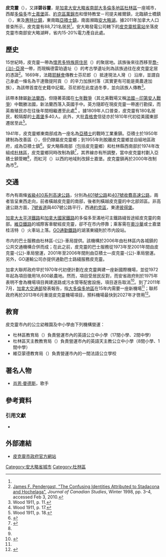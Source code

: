 {{NoteTA|G1=地名
|1=zh-hans:杜林;zh-hk:杜林;zh-mo:杜林;zh-tw:杜林;
}}
{{Infobox settlement
|name                   = 皮克靈
|native_name            = {{lang|en|Pickering}}
|official_name          = {{lang|en|The Corporation of the City of Pickering}}
|settlement_type        = [[安大略省行政区划|市（下层次）]]
|nickname               = 
|motto                  = 
|image_skyline          = Pickering City Hall.JPG
|imagesize              = 
|image_caption          = 皮克靈市政廳
|image_flag             = 
|image_seal             = 
|image_map              = Pickering within Durham Region.svg
|mapsize                = 200px
|map_caption            = 皮克靈於[[杜林區|杜林區]]内的位置
|coordinates_region     = CA-ON
|subdivision_type       = 國家
|subdivision_type1      = [[加拿大行政區劃|省]]
|subdivision_type2      = [[安大略省行政區劃|地區自治體]]
|subdivision_name       = {{CAN}}
|subdivision_name1      = {{ON}}
|subdivision_name2      = [[杜林區|杜林區]]
|leader_title           = 市長
|leader_title1          = 市政機關
|leader_title2          = [[加拿大國會下議院|國會下議員]]
|leader_title3          = [[安大略省議會|省議員]]
|leader_name            = {{lang|en|David Ryan}}
|leader_name1           = 皮克靈市議會
|leader_name2           = {{lang|en|Jennifer O'Connel}}（[[加拿大自由黨|聯邦自由黨]]，皮克靈—額士橋選區）
|leader_name3           = {{lang|en|Peter Bethlenfalvy}}（[[安大略進步保守黨|安大略進步保守黨]]，皮克靈—額士橋選區）
|established_title      = 成立
|established_date       = 1811年（設鄉）<br>1974年（改設鎮）<ref name="incorp"/><br>2000年（改設市）<ref name="incorp"/>
|area_footnotes         = <ref name="2011census">{{cite web|url=http://www12.statcan.gc.ca/census-recensement/2011/dp-pd/prof/details/page.cfm?Lang=E&Geo1=CSD&Code1=3518001&Geo2=CD&Code2=3518&Data=Count&SearchType=Begins&SearchPR=01&B1=All|title=Pickering, City Ontario (Census Subdivision)|work=Census Profile, Canada 2011 Census|publisher=[[加拿大統計局|Statistics Canada]]|date=8 February 2012|accessdate=2012-02-24|archive-date=2013-10-19|archive-url=https://web.archive.org/web/20131019110014/http://www12.statcan.gc.ca/census-recensement/2011/dp-pd/prof/details/page.cfm?Lang=E&Geo1=CSD&Code1=3518001&Geo2=CD&Code2=3518&Data=Count&SearchType=Begins&SearchPR=01&B1=All|dead-url=no}}</ref>
|area_magnitude         = 
|area_total_km2         = 231.59
|area_land_km2          = 
|area_water_km2         = 
|area_water_percent     = 
|area_urban_km2         = 
|area_metro_km2         = 
|population_as_of       = 2011年
|population_footnotes   = <ref name="2011census" />
|population_note        = 
|population_total       = 88,721（全國排名第58位）
|population_metro       = 
|population_urban       = 
|population_density_km2 = 383.1
|timezone               = [[北美東部時區|北美東岸時間]]（EST）
|utc_offset             = −5
|timezone_DST           = [[北美東部時區|北美東岸夏令時間]]（EDT）
|utc_offset_DST         = −4
|latd=43 |latm=50 |lats=22 |latNS=N
|longd=79 |longm=4 |longs=53 |longEW=W
|elevation_m            = 83.8
|area_code              = 289 / 905
|website                = [http://www.pickering.ca pickering.ca]
|footnotes              = 
}}

'''皮克靈'''（{{lang-en|Pickering}}），又譯'''碧谷靈'''，是[[加拿大|加拿大]][[安大略省|安大略省]][[南安大略|南部]][[大多倫多地區|大多倫多地區]][[杜林區|杜林區]]一座城市，西鄰[[多倫多|多倫多]]市[[士嘉堡|士嘉堡]]區、[[約克區|約克區]][[萬錦市|萬錦市]]和懷特教堂－司提夫維爾鎮，北臨額士橋鎮（{{lang|en|Uxbridge}}），東及[[惠特比_(安大略省)|惠特比鎮]]，東南臨[[亞積士_(安大略省)|亞積士鎮]]，南面瀕臨[[安大略湖|安大略湖]]。據2011年加拿大人口普查所示，皮克靈有88,721名居民<ref name="2011census" />。安大略發電公司轄下的[[皮克靈核電站|皮克靈核電站]]坐落皮克靈市南部安大略湖畔，省内15-20%電力產自此處。

==歷史==
15世紀時，皮克靈一帶為[[休倫族|懷恩多特族]][[加拿大原住民|原住民]]（{{lang|en|Wyandot}}）的聚居地。該族後來往西移至[[喬治亞灣|喬-{治}-亞灣]]一帶，而現稱德雷珀遺址（{{lang|en|Draper Site}}）的考古學遺址則為該族過往在皮克靈定居的憑證<ref>[http://findarticles.com/p/articles/mi_qa3683/is_199801/ai_n8760719/pg_4/?tag=content;col1 James F. Pendergast, "The Confusing Identities Attributed to Stadacona and Hochelaga"], ''Journal of Canadian Studies'', Winter 1998, pp. 3–4, accessed Feb 3, 2010.</ref>。1669年，法籍[[耶穌會|耶穌會]]傳教士芬尼郎（{{lang|fr|Fenelon}}）抵達現法人灣（{{lang|en|Frenchman's Bay}}）沿岸，並謂自己身處一條名為干達徹提阿貢（{{lang|en|Gandatsetiagon}}）的辛力加族村落（其實更有可能是奧農達加族），為該帶首度在史籍中記載。芬尼郎在此度過冬季，並向該族人傳教<ref>Wood 1911, p. 11.</ref>。

該帶本隸屬[[新法蘭西|新法蘭西]]，但隨著英國在[[七年戰爭|七年戰爭]]（其北美戰場又稱[[法國－印第安人戰爭|法國－印第安人戰爭]]）中戰勝法國，新法蘭西落入英國手中。英方隨即在現皮克靈一帶進行勘探，而英裔殖民亦在往後年間相繼遷至此處<ref>Wood 1911, p. 17.</ref> 。據1809年人口普查，皮克靈有180名居民，較隔鄰的[[士嘉堡|士嘉堡]]多40人。此外，大批[[貴格會|貴格會]]信徒亦於1810年代初從美國東部遷居至此<ref>Wood 1911, p. 18.</ref>。

1941年，皮克靈鄉東南部成為一座名為[[亞積士_(安大略省)|亞積士]]的戰時工業重鎮。亞積士於1950年建制為改善區（{{lang|en|improvement district}}），但仍隸屬皮克靈鄉；到1955年則脫離皮克靈鄉並自組地區政府，成為亞積士鎮<ref name="ajax">{{cite web |url=http://www.ajax.ca/en/insidetownhall/historyheritagearchives.asp |title=History, Heritage & Archives - Town of Ajax |work=亞積士鎮政府 |accessdate=2013-10-18 |archive-url=https://web.archive.org/web/20131018054623/http://www.ajax.ca/en/insidetownhall/historyheritagearchives.asp |archive-date=2013-10-18 |dead-url=yes }}</ref>。安大略縣南部（包括皮克靈鄉）和杜林縣西南部於1974年改組成[[杜林區|杜林區]]，皮克靈鄉同時改制為鎮<ref name="incorp">{{cite web |url=http://www.pickering.ca/en/cityhall/yourgovernment.asp |title=Your Government - City of Pickering |work=皮克靈市政府 |accessdate=2013-10-18 |archive-date=2013-10-19 |archive-url=https://web.archive.org/web/20131019132022/http://www.pickering.ca/en/cityhall/yourgovernment.asp |dead-url=no }}</ref>，其界線亦有所調整，當中皮克靈村劃入亞積士鎮管轄<ref name="ajax"/>，而紅河（{{lang|en|Rouge River}}）以西的地域則改歸士嘉堡。皮克靈鎮再於2000年改制為市<ref name="incorp"/>。

==交通==
市內有兩條[[400系列公路|省級400系列高速公路]]，分別為[[安大略401號省道|401號公路]]和[[安大略407號省道|407號收費高速公路]]，兩者皆呈東西走向，前者橫越皮克靈的南部，後者則橫越皮克靈的中北部郊區。非高速公路方面，[[安大略7號省道|7號省道]]與407號公路平行，西通[[約克區|約克區]]，東達[[彼得堡_(安大略省)|彼得堡]]。

[[加拿大太平洋鐵路|加拿大太平洋鐵路]]和[[加拿大國家鐵路|加拿大國家鐵路]]的多倫多至滿地可主鐵路綫皆途經皮克靈的南部。[[維亞鐵路|維亞鐵路]]的城際客車駛經皮克靈，卻不在市内停靠；乘客需在[[奧沙華|奧沙華]]或士嘉堡桂活特（{{lang|en|Guildwood}}）火車站上落。[[GO運輸|GO通勤鐵路]]的湖濱東綫則於市内設站。

市内的巴士服務由杜林區-{公}-車局提供。該機構於2006年由杜林區内各城鎮的公共交通機構合併而成；在此之前，皮克靈的巴士服務從1973年至2001年間由皮克靈-{公}-車局營運，2001年至2006年間則由亞積士—皮克靈-{公}-車局營運。另外，GO運輸公司亦提供通勤巴士路綫服務皮克靈。

加拿大聯邦政府早於1970年代初便計劃在皮克靈興建一座新國際機場，並從1972年起為項目徵用18,600畝農地。然而，項目受居民反對，而安省政府則於1975年表明不會為機場項目興建道路或污水管等配套設施，項目遂告取消<ref name="星島111225">{{cite web |publisher=《星島日報》加東版 |title=大多地區15年內需要新機場 皮克靈荒地改建重上檯面 |date=2011-12-25 |accessdate=2013-10-18 |url=http://news.singtao.ca/toronto/2011-12-25/canada1324805364d3614102.html |archive-url=https://web.archive.org/web/20131019181619/http://news.singtao.ca/toronto/2011-12-25/canada1324805364d3614102.html |archive-date=2013-10-19 |dead-url=yes }}</ref>。到了2011年7月，[[加拿大交通部|加拿大交通部]]發表報告，指[[大多倫多地區|大多倫多地區]]在15年内需要一座新機場<ref name="星島111225"/>；聯邦政府再於2013年6月重提皮克靈機場項目，預料機場最快到2027年才啓用<ref>{{cite web |publisher=《星島日報》加東版 |title=皮克靈市建新機場 大公園 |date=2013-06-11 |accessdate=2013-10-18 |url=http://news.singtao.ca/toronto/realtimenews/article_2861086.html |deadurl=yes |archiveurl=https://web.archive.org/web/20131019181621/http://news.singtao.ca/toronto/realtimenews/article_2861086.html |archivedate=2013年10月19日 |df= }}</ref>。

==教育==
皮克靈市內的公立幼稚園及中小學由下列機構營運：
*杜林區教育局（{{lang|en|Durham District School Board}}）負責營運市內的英語公立中小學（17間小學、2間中學）
*杜林區天主教教育局（{{lang|en|Durham Catholic District School Board}}）負責營運市內的英語天主教公立中小學（8間小學、1間中學）
*維亞蒙德教育局（{{lang|fr|Conseil scolaire Viamonde}}）負責營運市內的一間法語公立學校

==著名人物==
*[[肖恩·曼德斯|肖恩·曼德斯]]，歌手

==參考資料==
{{reflist}}

===引用文獻===
*{{cite web |author=Wood, William Robertson |title=Past years in Pickering : sketches of the history of the community |year=1911 |url=http://www.ourroots.ca/e/page.aspx?id=604545 |accessdate=2013-10-18 |archive-date=2013-10-19 |archive-url=https://web.archive.org/web/20131019104205/http://www.ourroots.ca/e/page.aspx?id=604545 |dead-url=no }}

==外部連結==
{{Commonscat|Pickering, Ontario}}
*[http://www.pickering.ca/ 皮克靈市政府官方網站] {{Wayback|url=http://www.pickering.ca/ |date=20111221032429 }}

{{大多倫多地區}}

[[Category:安大略省城市|Category:安大略省城市]]
[[Category:杜林區|Category:杜林區]]